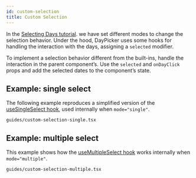 ```yaml
---
id: custom-selection
title: Custom Selection
---
```


In the [Selecting Days tutorial](/basics/selecting-days). we have set different
modes to change the selection behavior. Under the hood, DayPicker uses some
hooks for handling the interaction with the days, assigning a `selected`
modifier.

To implement a selection behavior different from the built-ins, handle the interaction
in the parent component’s. Use the `selected` and `onDayClick` props and add
the selected dates to the component’s state.

## Example: single select

The following example reproduces a simplified version of the [useSingleSelect
hook](/api/functions/usesingleselect), used internally when `mode="single"`.

```include
guides/custom-selection-single.tsx
```

## Example: multiple select

This example shows how the [useMultipleSelect
hook](/api/functions/usemultipleselect) works internally when `mode="multiple"`.

```include
guides/custom-selection-multiple.tsx
```
